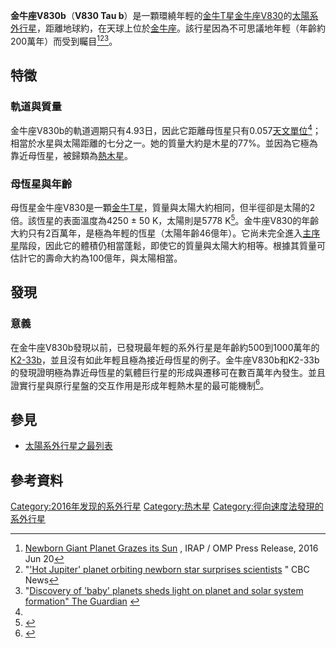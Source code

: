 {{Planetbox begin
| name = V830 Tau b
}}
{{Planetbox image
| image =
| caption = 金牛座V830b與母恆星想像圖。<br>'''Credit:''' Mark A. Garlick / markgarlick.com
}}
{{Planetbox star
| star = [[金牛座V830|金牛座V830]]
| constell = [[金牛座|金牛座]]
| ra={{RA|04|33|10.033}}
| dec={{DEC|24|33|43.38}}
| dist_ly = 427±10
| dist_pc = 131±3
| class = M0–1
| mass = 1.00±0.05
| radius = 2.0±0.2
| age = 0.002
}}
{{Planetbox orbit
| semimajor = 0.057±0.001<ref name="openexoplanet">{{cite web
 | url=http://exoplanetarchive.ipac.caltech.edu/cgi-bin/DisplayOverview/nph-DisplayOverview?objname=V830+Tau+b&type=CONFIRMED_PLANET
 | title=V830 Tau b
 | work=
 | accessdate=2016-06-22
 | archive-date=2017-07-30
 | archive-url=https://web.archive.org/web/20170730211539/https://exoplanetarchive.ipac.caltech.edu/cgi-bin/DisplayOverview/nph-DisplayOverview?objname=V830+Tau+b&type=CONFIRMED_PLANET
 | dead-url=no
 }}</ref>
| eccentricity = 
| period = 4.93±0.05
| t_peri = 
| inclination = 
}}
{{Planetbox character
| mass = 0.77<ref name="openexoplanet"/>
| mass_earth = 245
}}
{{Planetbox discovery
| discovery_date = 2016年6月20日
| discoverers = 
| discovery_method = [[徑向速度法|徑向速度法]]
| discovery_site = 
| discovery_status = 已發表論文
}}
{{Planetbox end}}
'''金牛座V830b'''（'''V830 Tau b'''）是一顆環繞年輕的[[金牛T星|金牛T星]][[金牛座V830|金牛座V830]]的[[太陽系外行星|太陽系外行星]]，距離地球約{{convert|427|ly|pc}}，在天球上位於[[金牛座|金牛座]]。該行星因為不可思議地年輕（年齡約200萬年）而受到矚目<ref>[http://www.ast.obs-mip.fr/article.php3?id_article=1014 Newborn Giant Planet Grazes its Sun] {{Wayback|url=http://www.ast.obs-mip.fr/article.php3?id_article=1014 |date=20160812191002 }}, IRAP / OMP Press Release, 2016 Jun 20</ref><ref>"[http://www.cbc.ca/news/technology/hot-jupiter-1.3419412 'Hot Jupiter' planet orbiting newborn star surprises scientists] {{Wayback|url=http://www.cbc.ca/news/technology/hot-jupiter-1.3419412 |date=20160625003543 }}" CBC News</ref><ref>"[https://www.theguardian.com/science/2016/jun/20/baby-planets-givel-first-insights-into-planet-and-solar-system-formation-k233b Discovery of 'baby' planets sheds light on planet and solar system formation" The Guardian] {{Wayback|url=https://www.theguardian.com/science/2016/jun/20/baby-planets-givel-first-insights-into-planet-and-solar-system-formation-k233b |date=20160622004307 }}</ref>。

== 特徵 ==

=== 軌道與質量 ===
金牛座V830b的軌道週期只有4.93日，因此它距離母恆星只有0.057[[天文單位|天文單位]]<ref name="openexoplanet"/>；相當於水星與太陽距離的七分之一。她的質量大約是木星的77%。並因為它極為靠近母恆星，被歸類為[[熱木星|熱木星]]。

=== 母恆星與年齡 ===
母恆星金牛座V830是一顆[[金牛T星|金牛T星]]，質量與太陽大約相同，但半徑卻是太陽的2倍。該恆星的表面溫度為4250 ± 50 K，太陽則是5778 K<ref>{{cite web |url=http://www.universetoday.com/18092/temperature-of-the-sun/ |title=Temperature of the Sun |author=Fraser Cain |date=15 September 2008 |work= |publisher=Universe Today |accessdate=19 February 2011 |archive-date=2010-08-29 |archive-url=https://web.archive.org/web/20100829025937/http://www.universetoday.com/18092/temperature-of-the-sun/ |dead-url=no }}</ref>。金牛座V830的年齡大約只有2百萬年，是極為年輕的恆星（太陽年齡46億年）。它尚未完全進入[[主序星|主序星]]階段，因此它的體積仍相當蓬鬆，即使它的質量與太陽大約相等。根據其質量可估計它的壽命大約為100億年，與太陽相當。

== 發現 ==
===意義===
在金牛座V830b發現以前，已發現最年輕的系外行星是年齡約500到1000萬年的[[K2-33b|K2-33b]]，並且沒有如此年輕且極為接近母恆星的例子。金牛座V830b和K2-33b的發現證明極為靠近母恆星的氣體巨行星的形成與遷移可在數百萬年內發生。並且證實行星與原行星盤的交互作用是形成年輕熱木星的最可能機制<ref>{{cite web|url=http://www.nature.com/nature/journal/vaop/ncurrent/full/nature18305.html#tables|title=A hot Jupiter orbiting a 2-million-year-old solar-mass T Tauri star|author=J.-F. Donati et al.|work=Nature|date=20 June 2016|accessdate=23 June 2016|archive-date=2019-07-01|archive-url=https://web.archive.org/web/20190701073147/https://www.nature.com/articles/nature18305#tables|dead-url=no}}</ref>。

== 參見 ==
* [[太陽系外行星之最列表|太陽系外行星之最列表]]

== 參考資料 ==
{{Reflist|2}}

{{2016 in space}}
{{Sky|04|33|10.033|+|24|33|43.38}}

[[Category:2016年发现的系外行星|Category:2016年发现的系外行星]]
[[Category:热木星|Category:热木星]]
[[Category:徑向速度法發現的系外行星|Category:徑向速度法發現的系外行星]]